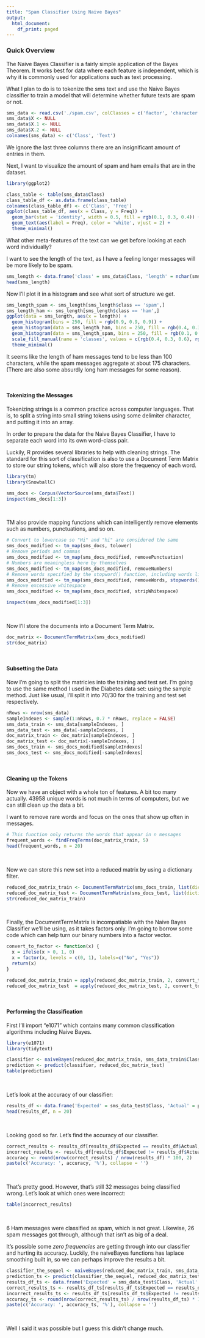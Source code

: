 ```yaml
---
title: "Spam Classifier Using Naive Bayes"
output:
  html_document:
    df_print: paged
---
```


### Quick Overview

The Naive Bayes Classifier is a fairly simple application of the Bayes Theorem.
It works best for data where each feature is independent, which is why it is commonly used for applications such as text processing.

What I plan to do is to tokenize the sms text and use the Naive Bayes classifier to train a model that will determine whether future texts are spam or not. 

```r
sms_data <- read.csv('./spam.csv', colClasses = c('factor', 'character'))
sms_data$X <- NULL
sms_data$X.1 <- NULL
sms_data$X.2 <- NULL
colnames(sms_data) <- c('Class', 'Text')
```

We ignore the last three columns there are an insignificant amount of entries in them.

Next, I want to visualize the amount of spam and ham emails that are in the dataset.
```r
library(ggplot2)
```
```r
class_table <- table(sms_data$Class)
class_table_df <- as.data.frame(class_table)
colnames(class_table_df) <- c('Class', 'Freq')
ggplot(class_table_df, aes(x = Class, y = Freq)) + 
  geom_bar(stat = 'identity', width = 0.5, fill = rgb(0.1, 0.3, 0.4)) +
  geom_text(aes(label = Freq), color = 'white', vjust = 2) +
  theme_minimal()
```

What other meta-features of the text can we get before looking at each word individually?

I want to see the length of the text, as I have a feeling longer messages will be more likely to be spam.
```r
sms_length <- data.frame('class' = sms_data$Class, 'length' = nchar(sms_data$Text))
head(sms_length)
```

Now I'll plot it in a histogram and see what sort of structure we get.
```r
sms_length_spam <- sms_length[sms_length$class == 'spam',]
sms_length_ham <- sms_length[sms_length$class == 'ham',]
ggplot(data = sms_length, aes(x = length)) + 
  geom_histogram(bins = 250, fill = rgb(0.9, 0.9, 0.9)) + 
  geom_histogram(data = sms_length_ham, bins = 250, fill = rgb(0.4, 0.3, 0.6), alpha = 0.9) + 
  geom_histogram(data = sms_length_spam, bins = 250, fill = rgb(0.1, 0.7, 0.6), alpha = 0.9) + 
  scale_fill_manual(name = 'classes', values = c(rgb(0.4, 0.3, 0.6), rgb(0.1, 0.7, 0.6)), labels = c('Ham', 'Spam')) + 
  theme_minimal()
```

It seems like the length of ham messages tend to be less than 100 characters, while the spam messages aggregate at about 175 characters. (There are also some absurdly long ham messages for some reason).

</br >

#### Tokenizing the Messages

Tokenizing strings is a common practice across computer languages. That is, to split a string into small string tokens using some delimiter character, and putting it into an array.

In order to prepare the data for the Naive Bayes Classifier, I have to separate each word into its own word-class pair. 


Luckily, R provides several libraries to help with cleaning strings.
The standard for this sort of classification is also to use a Document Term Matrix to store our string tokens, which will also store the frequency of each word.
```r
library(tm)
library(SnowballC)
```
```r
sms_docs <- Corpus(VectorSource(sms_data$Text))
inspect(sms_docs[1:3])
```

</br >

TM also provide mapping functions which can intelligently remove elements such as numbers, punctuations, and so on.
```r
# Convert to lowercase so "Hi" and "hi" are considered the same
sms_docs_modified <- tm_map(sms_docs, tolower)
# Remove periods and commas
sms_docs_modified <- tm_map(sms_docs_modified, removePunctuation)
# Numbers are meaningless here by themselves
sms_docs_modified <- tm_map(sms_docs_modified, removeNumbers)
# Remove words specified by the stopword() function, including words like "and", "as", etc.
sms_docs_modified <- tm_map(sms_docs_modified, removeWords, stopwords())
# Remove excessive whitespace
sms_docs_modified <- tm_map(sms_docs_modified, stripWhitespace)

inspect(sms_docs_modified[1:3])
```

</br >

Now I'll store the documents into a Document Term Matrix.
```r
doc_matrix <- DocumentTermMatrix(sms_docs_modified)
str(doc_matrix)
```

</br >

#### Subsetting the Data

Now I'm going to split the matricies into the training and test set. I'm going to use the same method I used in the Diabetes data set: using the sample method. Just like usual, I'll split it into 70/30 for the training and test set respectively.

```r
nRows <- nrow(sms_data)
sampleIndexes <- sample(1:nRows, 0.7 * nRows, replace = FALSE)
sms_data_train <- sms_data[sampleIndexes, ]
sms_data_test <- sms_data[-sampleIndexes, ]
doc_matrix_train <- doc_matrix[sampleIndexes, ]
doc_matrix_test <- doc_matrix[-sampleIndexes, ]
sms_docs_train <- sms_docs_modified[sampleIndexes]
sms_docs_test <- sms_docs_modified[-sampleIndexes]
```


</br >

#### Cleaning up the Tokens

Now we have an object with a whole ton of features. A bit too many actually. 43958 unique words is not much in terms of computers, but we can still clean up the data a bit.

I want to remove rare words and focus on the ones that show up often in messages.

```r
# This function only returns the words that appear in n messages
frequent_words <- findFreqTerms(doc_matrix_train, 5)
head(frequent_words, n = 20)
```

</br >

Now we can store this new set into a reduced matrix by using a dictionary filter.
```r
reduced_doc_matrix_train <- DocumentTermMatrix(sms_docs_train, list(dictionary = frequent_words))
reduced_doc_matrix_test <- DocumentTermMatrix(sms_docs_test, list(dictionary = frequent_words))
str(reduced_doc_matrix_train)
```

</br >

Finally, the DocumentTermMatrix is incompatiable with the Naive Bayes Classifier we'll be using, as it takes factors only. I'm going to borrow some code which can help turn our binary numbers into a factor vector.
```r
convert_to_factor <- function(x) {
  x = ifelse(x > 0, 1, 0)
  x = factor(x, levels = c(0, 1), labels=c("No", "Yes"))
  return(x)
}

reduced_doc_matrix_train = apply(reduced_doc_matrix_train, 2, convert_to_factor)
reduced_doc_matrix_test  = apply(reduced_doc_matrix_test, 2, convert_to_factor)
```


</br >

#### Performing the Classification

First I'll import "e1071" which contains many common classification algorithms including Naive Bayes.
```r
library(e1071)
library(tidytext)
```
```r
classifier <- naiveBayes(reduced_doc_matrix_train, sms_data_train$Class)
prediction <- predict(classifier, reduced_doc_matrix_test)
table(prediction)
```

</br >

Let's look at the accuracy of our classifier:
```r
results_df <- data.frame('Expected' = sms_data_test$Class, 'Actual' = prediction)
head(results_df, n = 20)
```

</br >

Looking good so far. Let's find the accuracy of our classifier.
```r
correct_results <- results_df[results_df$Expected == results_df$Actual,]
incorrect_results <- results_df[results_df$Expected != results_df$Actual,]
accuracy <- round(nrow(correct_results) / nrow(results_df) * 100, 2)
paste(c('Accuracy: ', accuracy, '%'), collapse = '')
```

</br >

That's pretty good. However, that's still 32 messages being classified wrong. Let's look at which ones were incorrect:
```r
table(incorrect_results)
```

</br >

6 Ham messages were classified as spam, which is not great. Likewise, 26 spam messages got through, although that isn't as big of a deal.

It's possible some *zero frequencies* are getting through into our classifier and hurting its accuracy. Luckily, the naiveBayes functions has laplace smoothing built in, so we can perhaps improve the results a bit. 
```r
classifier_the_sequel <- naiveBayes(reduced_doc_matrix_train, sms_data_train$Class, laplace = 1)
prediction_ts <- predict(classifier_the_sequel, reduced_doc_matrix_test)
results_df_ts <- data.frame('Expected' = sms_data_test$Class, 'Actual' = prediction_ts)
correct_results_ts <- results_df_ts[results_df_ts$Expected == results_df_ts$Actual,]
incorrect_results_ts <- results_df_ts[results_df_ts$Expected != results_df_ts$Actual,]
accuracy_ts <- round(nrow(correct_results_ts) / nrow(results_df_ts) * 100, 2)
paste(c('Accuracy: ', accuracy_ts, '%'), collapse = '')
```

</br >

Well I said it was possible but I guess this didn't change much.
